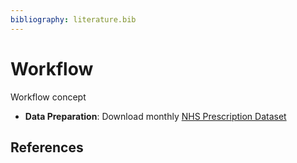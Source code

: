 ```yaml
---
bibliography: literature.bib  
---
```

# Workflow {#workflow}

Workflow concept

- **Data Preparation**: Download monthly [NHS Prescription Dataset][NHSBSA]


[NHSBSA]: https://applications.nhsbsa.nhs.uk/infosystems/welcome

## References

<div id="refs"></div>